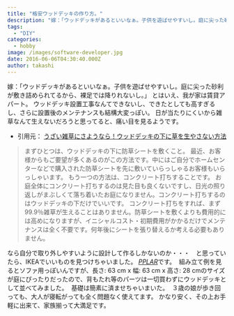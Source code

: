 ```yaml
---
title: "格安ウッドデッキの作り方。"
description: "嫁：「ウッドデッキがあるといいなぁ。子供を遊ばせやすいし。庭に尖った砂利が敷き詰められてるから、裸足では降りれないし。」とはいえ、我が家は賃貸アパート。ウッドデ..."
tags:
  - "DIY"
categories:
  - hobby
image: /images/software-developer.jpg
date: 2016-06-06T04:30:40.000Z
author: takashi
---
```



嫁：「ウッドデッキがあるといいなぁ。子供を遊ばせやすいし。庭に尖った砂利が敷き詰められてるから、裸足では降りれないし。」
とはいえ、我が家は賃貸アパート。
ウッドデッキ設置工事なんてできないし、できたとしても高すぎるし、さらに設置後のメンテナンスも結構大変っぽい。
日が当たりにくいから雑草なんて生えないだろうと思ってると、痛い目を見るようです。
<ul>
<li>引用元： <a href="http://www.wooddeck-mitsumori.com/blog/?p=745">うざい雑草にさようなら！ウッドデッキの下に草を生やさない方法</a></li>
</ul>
<blockquote>
  まずひとつは、ウッドデッキの下に防草シートを敷くこと。
  最近、お客様からもご要望が多くあるのがこの方法です。中にはご自分でホームセンターなどで購入された防草シートを先に敷いていらっしゃるお客様もいらっしゃいます。
  もう一つの方法は、コンクリート打ちすることです。
  お庭全体にコンクリート打ちするのは見た目も良くないですし、日光の照り返しがまぶしくて落ち着いたお庭になりません。コンクリート打ちするのはウッドデッキの下だけでいいです。
  コンクリート打ちをすれば、まず99.9％雑草が生えることはありません。防草シートを敷くよりも費用的には高めになりますが、イニシャルコスト・初期費用がかかるだけでメンテナンスは全く不要です。何年後にシートを張り替えるか考える必要もありません。
</blockquote>
なら自分で取り外しやすいように設計して作るしかないのか・・・　と思っていたら、IKEAでいいものを見つけちゃいました。
<a href="http://www.ikea.com/jp/ja/catalog/products/00213445/"><em>PPLAR</em></a>です。
<img src="https://farm8.staticflickr.com/7437/27442562346_d5b1cda670_z_d.jpg" alt="" />
組み立て例を見るとソファ用っぽいんですが、長さ: 63 cm x 幅: 63 cm x 高さ: 28 cmのサイズが庭にぴったりだったので、背もたれ等のパーツは一切買わずにウッドデッキとして並べてみました。
<img src="https://farm8.staticflickr.com/7546/27200225600_34c1726512_z_d.jpg" alt="" />
基礎は簡素に済ませちゃいまいた。
<img src="https://farm8.staticflickr.com/7445/27315019855_756aed0844_z_d.jpg" alt="" />
３歳の娘が歩き回っても、大人が寝転がっても全く問題なく使えてます。
かなり安く、その上お手軽に出来て、家族揃って大満足です。